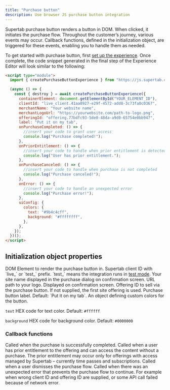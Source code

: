 ```yaml
---
title: "Purchase button"
description: Use browser JS purchase button integration
---
```


Supertab purchase button renders a button in DOM. When clicked, it initiates the purchase flow. Throughout the customer’s journey, various events may occur. Callback functions, defined in the initialization object, are triggered for these events, enabling you to handle them as needed.

To get started with purchase button, first <a href="../supertab-experiences/experiences">set up the experience</a>. Once complete, the code snippet generated in the final step of the Experience Editor will look similar to the following:

```html
<script type="module">
  import { createPurchaseButtonExperience } from "https://js.supertab.co/v1/experiences.js";

  (async () => {
    const { destroy } = await createPurchaseButtonExperience({
      containerElement: document.getElementById("YOUR_ELEMENT_ID"),
      clientId: "live_client.41aa0927-e29f-4572-add8-3c73fa0c0367",
      merchantName: "Your website name",
      merchantLogoUrl: "https://yourwebsite.com/path-to-logo.png",
      offeringId: "offering.77bdfc93-5de0-48da-a9d0-65754e0bb947",
      label: "Put it on my tab",
      onPurchaseCompleted: () => {
        //insert your code to grant user access
        console.log("Purchase completed!");
      },
      onPriorEntitlement: () => {
        //insert your code to handle when prior entitlement is detected
        console.log("User has prior entitlement.");
      },
      onPurchaseCanceled: () => {
        //insert your code to handle when purchase is not completed
        console.log("Purchase canceled!");
      },
      onError: () => {
        //insert your code to handle an unexpected error
        console.log("Purchase error!");
      },
      uiConfig: {
        colors: {
          text: "#9b4c4cff",
          background: "#ffffffff",
        },
      },
    });
  })();
</script>
```

## Initialization object properties

<ParamField path="containerElement" type="Element" required>
  DOM Element to render the purchase button in.
</ParamField>

<ParamField path="clientId" type="string" required>
  Supertab client ID with `live_` or `test_` prefix. `test_` means the
  integration runs in <a href="../supertab-experiences/test-mode">test mode</a>.
</ParamField>

<ParamField path="merchantName" type="string" required>
  Your site name displayed in the purchase dialog on confirmation screen.
</ParamField>

<ParamField path="merchantLogoUrl" type="string" required>
  URL path to your logo. Displayed on confirmation screen.
</ParamField>

<ParamField path="offeringId" type="string">
  Offering ID to sell via the purchase button. If not supplied, the first site
  offering is used.
</ParamField>

<ParamField path="label" type="string">
  Purchase button label. Default: `Put it on my tab`.
</ParamField>

<ParamField path="uiConfig" type="object">
  An object defining custom colors for the button.

`text` HEX code for text color. Default: `#ffffff`

`background` HEX code for background color. Default: `#0000000`

</ParamField>

### Callback functions

<ParamField path="onPurchaseCompleted" type="function">
  Called when the purchase is successfully completed.
</ParamField>

<ParamField path="onPriorEntitlement" type="function">
  Called when a user has prior entitlement to the offering and can access the
  content without a purchase. The prior entitlement may occur only for offerings
  with access managed by Supertab – currently time passes and subscriptions.
</ParamField>

<ParamField path="onPurchaseCanceled" type="function">
  Called when a user dismisses the purchase flow.
</ParamField>

<ParamField path="onError" type="function">
  Called when there was an unexpected error that prevents the purchase flow to
  continue. For example when wrong client ID and offering ID are supplied, or
  some API call failed because of network error.
</ParamField>
